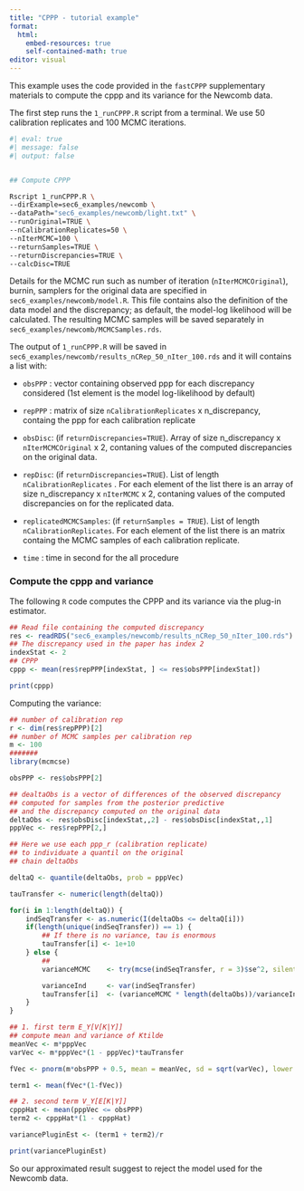 ```yaml
---
title: "CPPP - tutorial example"
format: 
  html:
    embed-resources: true
    self-contained-math: true
editor: visual
---
```


This example uses the code provided in the `fastCPPP` supplementary materials to compute the cppp and its variance for the Newcomb data. 

The first step runs the `1_runCPPP.R` script from a terminal. We use $50$ calibration replicates and $100$ MCMC iterations.

```bash
#| eval: true
#| message: false
#| output: false


## Compute CPPP

Rscript 1_runCPPP.R \
--dirExample=sec6_examples/newcomb \
--dataPath="sec6_examples/newcomb/light.txt" \
--runOriginal=TRUE \
--nCalibrationReplicates=50 \
--nIterMCMC=100 \
--returnSamples=TRUE \
--returnDiscrepancies=TRUE \
--calcDisc=TRUE 
```

Details for the MCMC run such as number of iteration (`nIterMCMCOriginal`), burnin, samplers for the original data are specified in `sec6_examples/newcomb/model.R`. This file contains also the definition of the data model and the discrepancy; as default, the model-log likelihood will be calculated. The resulting MCMC samples will be saved separately in `sec6_examples/newcomb/MCMCSamples.rds`.

The output of `1_runCPPP.R` will be saved in `sec6_examples/newcomb/results_nCRep_50_nIter_100.rds` and it will contains a list with:

- `obsPPP` : vector containing observed ppp for each discrepancy considered (1st element is the model log-likelihood by default)

- `repPPP` : matrix of size `nCalibrationReplicates` x n_discrepancy, containg the ppp for each calibration replicate

- `obsDisc`: (if `returnDiscrepancies=TRUE`). Array of size n_discrepancy x `nIterMCMCOriginal` x 2, contaning values of the computed discrepancies on the original data. 

- `repDisc`: (if `returnDiscrepancies=TRUE`). List of length `nCalibrationReplicates` . For each element of the list there is an array of size n_discrepancy x `nIterMCMC` x 2, contaning values of the computed discrepancies on for the replicated data. 

- `replicatedMCMCSamples`: (if `returnSamples = TRUE`). List of length `nCalibrationReplicates`. For each element of the list there is an matrix containg the MCMC samples of each calibration replicate. 

- `time` : time in second for the all procedure

### Compute the cppp and variance 

The following `R` code computes the CPPP and its variance via the plug-in estimator. 

```r
## Read file containing the computed discrepancy
res <- readRDS("sec6_examples/newcomb/results_nCRep_50_nIter_100.rds")
## The discrepancy used in the paper has index 2
indexStat <- 2
## CPPP
cppp <- mean(res$repPPP[indexStat, ] <= res$obsPPP[indexStat])

print(cppp)

```

Computing the variance: 

```r
## number of calibration rep
r <- dim(res$repPPP)[2]
## number of MCMC samples per calibration rep
m <- 100
#######
library(mcmcse)

obsPPP <- res$obsPPP[2]

## dealtaObs is a vector of differences of the observed discrepancy
## computed for samples from the posterior predictive
## and the discrepancy computed on the original data
deltaObs <- res$obsDisc[indexStat,,2] - res$obsDisc[indexStat,,1]
pppVec <- res$repPPP[2,]

## Here we use each ppp_r (calibration replicate)
## to individuate a quantil on the original 
## chain deltaObs

deltaQ <- quantile(deltaObs, prob = pppVec)

tauTransfer <- numeric(length(deltaQ))

for(i in 1:length(deltaQ)) {
	indSeqTransfer <- as.numeric(I(deltaObs <= deltaQ[i]))
	if(length(unique(indSeqTransfer)) == 1) {
		## If there is no variance, tau is enormous
		tauTransfer[i] <- 1e+10
	} else {
		## 
		varianceMCMC 	<- try(mcse(indSeqTransfer, r = 3)$se^2, silent = TRUE)

		varianceInd 	<- var(indSeqTransfer)
		tauTransfer[i] 	<- (varianceMCMC * length(deltaObs))/varianceInd	
	}
}

## 1. first term E_Y[V[K|Y]]
## compute mean and variance of Ktilde
meanVec <- m*pppVec
varVec <- m*pppVec*(1 - pppVec)*tauTransfer

fVec <- pnorm(m*obsPPP + 0.5, mean = meanVec, sd = sqrt(varVec), lower.tail = TRUE)

term1 <- mean(fVec*(1-fVec))

## 2. second term V_Y[E[K|Y]]
cpppHat <- mean(pppVec <= obsPPP)
term2 <- cpppHat*(1 - cpppHat)	

variancePluginEst <- (term1 + term2)/r

print(variancePluginEst)
```

So our approximated result suggest to reject the model used for the Newcomb data.
